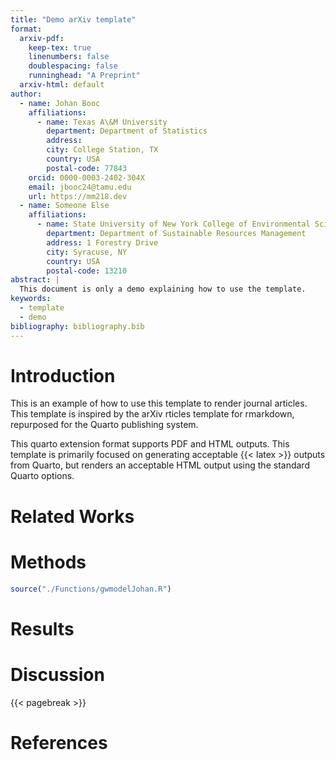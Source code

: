 ---
title: "Demo arXiv template"
format:
  arxiv-pdf:
    keep-tex: true  
    linenumbers: false
    doublespacing: false
    runninghead: "A Preprint"
  arxiv-html: default
author:
  - name: Johan Booc
    affiliations:
      - name: Texas A\&M University
        department: Department of Statistics
        address: 
        city: College Station, TX
        country: USA
        postal-code: 77843
    orcid: 0000-0003-2402-304X
    email: jbooc24@tamu.edu
    url: https://mm218.dev
  - name: Someone Else
    affiliations:
      - name: State University of New York College of Environmental Science and Forestry
        department: Department of Sustainable Resources Management
        address: 1 Forestry Drive
        city: Syracuse, NY
        country: USA
        postal-code: 13210
abstract: |
  This document is only a demo explaining how to use the template.
keywords: 
  - template
  - demo
bibliography: bibliography.bib  
---

# Introduction {#sec-intro}

This is an example of how to use this template to render journal articles. This template is inspired by the arXiv rticles template for rmarkdown, repurposed for the Quarto publishing system.

This quarto extension format supports PDF and HTML outputs. This template is primarily focused on generating acceptable {{< latex >}} outputs from Quarto, but renders an acceptable HTML output using the standard Quarto options.

# Related Works


# Methods



```{r}
source("./Functions/gwmodelJohan.R")
```
# Results

# Discussion



{{< pagebreak >}}

# References {.unnumbered}

::: {#refs}
:::
